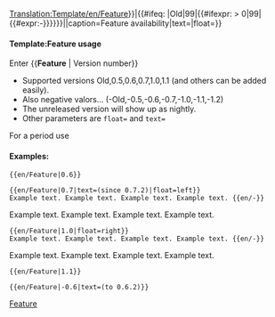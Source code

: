 <noinclude>[[Translation:Template/en/Feature]]</noinclude><includeonly>{{en/VersionBox|{{#ifeq: {{{1|}}}|Old|0|{{#ifexpr: {{{1|}}} < 0|0|{{{1|}}}}}}}|{{#ifeq: {{{1|}}}|Old|99|{{#ifexpr: {{{1|}}} > 0|99|{{#expr:-{{{1|}}}}}}}}}||caption=Feature availability|text={{{text|}}}|float={{{float|}}}}}</includeonly><noinclude>

====Template:Feature usage====
Enter <nowiki>{{</nowiki>'''Feature'''<nowiki> | Version number}}</nowiki>
*Supported versions Old,0.5,0.6,0.7,1.0,1.1 (and others can be added easily).
*Also negative valors... (-Old,-0.5,-0.6,-0.7,-1.0,-1.1,-1.2)
*The unreleased version will show up as nightly.
*Other parameters are <code>float=</code> and <code>text=</code>
For a period use {{s|Feature_period}}

====Examples:====
<pre>{{en/Feature|0.6}}</pre>
{{en/Feature|0.6}}
<pre>{{en/Feature|0.7|text=(since 0.7.2)|float=left}}
Example text. Example text. Example text. Example text. {{en/-}}</pre>
{{en/Feature|0.7|text=(since 0.7.2)|float=left}}
Example text. Example text. Example text. Example text. {{en/-}}
<pre>{{en/Feature|1.0|float=right}}
Example text. Example text. Example text. Example text. {{en/-}}</pre>
{{en/Feature|1.0|float=right}}
Example text. Example text. Example text. Example text. {{en/-}}
<pre>{{en/Feature|1.1}}</pre>
{{en/Feature|1.1}}
<pre>{{en/Feature|-0.6|text=(to 0.6.2)}}</pre>
{{en/Feature|-0.6|text=(to 0.6.2)}}


[[Category:en/Templates|Feature]]
</noinclude>
